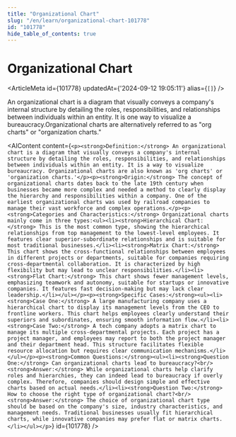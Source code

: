 ```yaml
---
title: "Organizational Chart"
slug: "/en/learn/organizational-chart-101778"
id: "101778"
hide_table_of_contents: true
---
```



# Organizational Chart

<ArticleMeta id={101778} updatedAt={'2024-09-12 19:05:11'} alias={`[]`} />
<div className='border-solid border-b border-t-0 my-4 border-[var(--ifm-color-gray-300)]' />

An organizational chart is a diagram that visually conveys a company's internal structure by detailing the roles, responsibilities, and relationships between individuals within an entity. It is one way to visualize a bureaucracy.Organizational charts are alternatively referred to as "org charts" or "organization charts."

<AIContent content={`<p><strong>Definition:</strong> An organizational chart is a diagram that visually conveys a company's internal structure by detailing the roles, responsibilities, and relationships between individuals within an entity. It is a way to visualize bureaucracy. Organizational charts are also known as 'org charts' or 'organization charts.'</p><p><strong>Origin:</strong> The concept of organizational charts dates back to the late 19th century when businesses became more complex and needed a method to clearly display the hierarchy and responsibilities within a company. One of the earliest organizational charts was used by railroad companies to manage their vast workforce and complex operations.</p><p><strong>Categories and Characteristics:</strong> Organizational charts mainly come in three types:<ul><li><strong>Hierarchical Chart:</strong> This is the most common type, showing the hierarchical relationships from top management to the lowest-level employees. It features clear superior-subordinate relationships and is suitable for most traditional businesses.</li><li><strong>Matrix Chart:</strong> This chart shows the cross-functional relationships between employees in different projects or departments, suitable for companies requiring cross-departmental collaboration. It is characterized by high flexibility but may lead to unclear responsibilities.</li><li><strong>Flat Chart:</strong> This chart shows fewer management levels, emphasizing teamwork and autonomy, suitable for startups or innovative companies. It features fast decision-making but may lack clear leadership.</li></ul></p><p><strong>Specific Cases:</strong><ul><li><strong>Case One:</strong> A large manufacturing company uses a hierarchical chart to display its management levels from the CEO to frontline workers. This chart helps employees clearly understand their superiors and subordinates, ensuring smooth information flow.</li><li><strong>Case Two:</strong> A tech company adopts a matrix chart to manage its multiple cross-departmental projects. Each project has a project manager, and employees may report to both the project manager and their department head. This structure facilitates flexible resource allocation but requires clear communication mechanisms.</li></ul></p><p><strong>Common Questions:</strong><ul><li><strong>Question One:</strong> Can organizational charts lead to bureaucracy?<br/><strong>Answer:</strong> While organizational charts help clarify roles and hierarchies, they can indeed lead to bureaucracy if overly complex. Therefore, companies should design simple and effective charts based on actual needs.</li><li><strong>Question Two:</strong> How to choose the right type of organizational chart?<br/><strong>Answer:</strong> The choice of organizational chart type should be based on the company's size, industry characteristics, and management needs. Traditional businesses usually fit hierarchical charts, while innovative companies may prefer flat or matrix charts.</li></ul></p>`} id={101778} />
